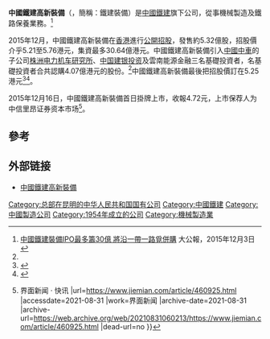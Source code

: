 {{NOT|中铁高新工业}}
'''中國鐵建高新裝備'''（{{hkex|1786}}，簡稱：鐵建裝備）是[[中國鐵建|中國鐵建]]旗下公司，從事機械製造及鐵路保養業務。<ref name=takungpao>[http://finance.takungpao.com.hk/hkstock/gsyw/2015-12/3248272.html 中國鐵建裝備IPO最多籌30億 將沿一帶一路覓併購] {{Wayback|url=http://finance.takungpao.com.hk/hkstock/gsyw/2015-12/3248272.html |date=20160304192400 }} 大公報，2015年12月3日</ref>

2015年12月，中國鐵建高新裝備在[[香港|香港]]進行[[公開招股|公開招股]]，發售約5.32億股，招股價介乎5.21至5.76港元，集資最多30.64億港元。中國鐵建高新裝備引入[[中國中車|中國中車]]的子公司[[中车株洲电力机车研究所|株洲电力机车研究所]]、[[中国建银投资|中国建银投资]]及雲南能源金融三名基礎投資者，名基礎投資者合共認購4.07億港元的股份。<ref name=takungpao></ref>中國鐵建高新裝備最後把招股價訂在5.25港元<ref>{{cite news |last1=Staff |first1=Reuters |title=香港新股：中铁建高新装备拟筹高至30.6亿港元，锁定三名基础投资者 |url=https://www.reuters.com/article/idCNL3S13L2QP20151130 |accessdate=2021-08-31 |work=Reuters |date=2015-11-30 |language=en |archive-date=2021-08-31 |archive-url=https://web.archive.org/web/20210831054559/https://www.reuters.com/article/idCNL3S13L2QP20151130 |dead-url=no }}</ref><ref>{{cite news |title=中国铁建高新装备明日招股 募集最多30.6亿_大公资讯_大公网 |url=http://news.takungpao.com/hkol/topnews/2015-12/3247825.html |accessdate=2021-08-31 |work=news.takungpao.com |archive-date=2015-12-12 |archive-url=https://web.archive.org/web/20151212194105/http://news.takungpao.com/hkol/topnews/2015-12/3247825.html |dead-url=no }}</ref>。

2015年12月16日，中國鐵建高新裝備首日掛牌上市，收報4.72元，上市保荐人为中信里昂证券资本市场<ref>{{cite news |title=中国铁建旗下高新装备准备上市 集资30亿元{{!}}界面新闻 · 快讯 |url=https://www.jiemian.com/article/460925.html |accessdate=2021-08-31 |work=界面新闻 |archive-date=2021-08-31 |archive-url=https://web.archive.org/web/20210831060213/https://www.jiemian.com/article/460925.html |dead-url=no }}</ref>。

==參考==
{{reflist}}

== 外部链接 ==
* [http://www.crcce.com.cn/ 中國鐵建高新裝備]{{Wayback|url=http://www.crcce.com.cn/ |date=20160110135146 }}

{{云南企业}}

[[Category:总部在昆明的中华人民共和国国有公司|Category:总部在昆明的中华人民共和国国有公司]]
[[Category:中國鐵建|Category:中國鐵建]]
[[Category:中國製造公司|Category:中國製造公司]]
[[Category:1954年成立的公司|Category:1954年成立的公司]]
[[Category:機械製造業|Category:機械製造業]]
